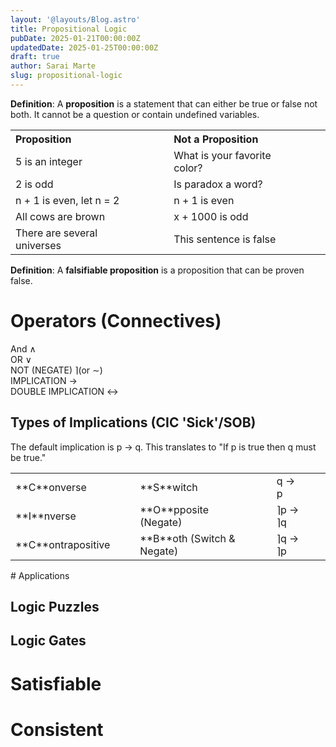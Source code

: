 ```yaml
---
layout: '@layouts/Blog.astro'
title: Propositional Logic
pubDate: 2025-01-21T00:00:00Z 
updatedDate: 2025-01-25T00:00:00Z 
draft: true
author: Sarai Marte
slug: propositional-logic
---
```


**Definition**: A **proposition** is a statement that can either be true or false not both. It cannot be a question or contain undefined variables. 

<table>
  <tr>
    <th style="text-align: left;">Proposition</th>
    <th style="text-align: left;">Not a Proposition</th>
  </tr>
  <tr>
    <td style="text-align: left; padding-right: 40px;">5 is an integer</td>
        <td style="text-align: left; padding-right: 40px;">What is your favorite color?</td>
  </tr>
  <tr>
    <td style="text-align: left; padding-right: 40px;">2 is odd</td>
    <td style="text-align: left; padding-right: 40px;">Is paradox a word?</td>
  </tr>
  <tr>
    <td style="text-align: left; padding-right: 40px;">n + 1 is even, let n = 2</td>
        <td style="text-align: left; padding-right: 40px;">n + 1 is even </td>

  </tr>
  <tr>
      <td style="text-align: left; padding-right: 40px;">All cows are brown</td>
    <td style="text-align: left; padding-right: 40px;">x + 1000 is odd</td>
  </tr>
  <tr>
    <td style="text-align: left; padding-right: 40px;">There are several universes</td>
    <td style="text-align: left; padding-right: 40px;">This sentence is false</td>
  </tr>
 
</table>


**Definition**: A **falsifiable proposition** is a proposition that can be proven false.

# Operators (Connectives)

And ∧   
OR ∨  
NOT (NEGATE) ⌉(or ∼)  
IMPLICATION →  
DOUBLE IMPLICATION ↔ 


## Types of Implications (CIC 'Sick'/SOB)

The default implication is p → q. This translates to "If p is true then q must be true."
<table>
 
  <tr>
    <td style="text-align: left; padding-right: 40px;">**C**onverse</td>
    <td style="text-align: left; padding-right: 40px;">**S**witch</td>
    <td style="text-align: left; padding-right: 40px;">q → p</td>
  </tr>
  <tr>
    <td style="text-align: left; padding-right: 40px;">**I**nverse</td>
    <td style="text-align: left; padding-right: 40px;">**O**pposite (Negate)</td>
    <td style="text-align: left; padding-right: 40px;">⌉p → ⌉q</td>
  </tr>
  <tr>
    <td style="text-align: left; padding-right: 40px;">**C**ontrapositive</td>
    <td style="text-align: left; padding-right: 40px;">**B**oth (Switch & Negate)</td>
    <td style="text-align: left; padding-right: 40px;">⌉q → ⌉p</td>
  </tr>
</table>
# Applications 

## Logic Puzzles 

## Logic Gates 


# Satisfiable 

# Consistent 

